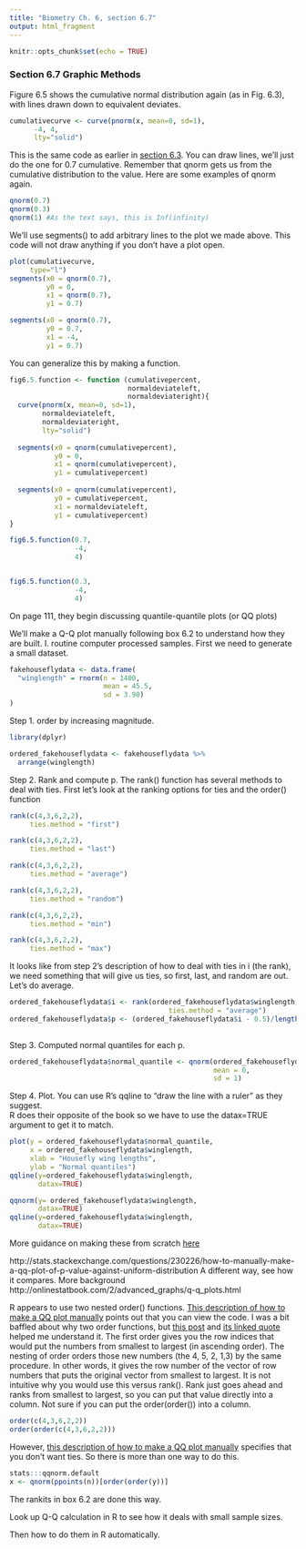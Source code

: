 ```yaml
---
title: "Biometry Ch. 6, section 6.7"
output: html_fragment
---
```


```r
knitr::opts_chunk$set(echo = TRUE)
```

<h3>Section 6.7 Graphic Methods</h3>

Figure 6.5 shows the cumulative normal distribution again (as in Fig. 6.3), with lines drawn down to equivalent deviates.
```r
cumulativecurve <- curve(pnorm(x, mean=0, sd=1),
      -4, 4,
      lty="solid")
```

This is the same code as earlier in [section 6.3](LINK HERE).
You can draw lines, we'll just do the one for 0.7 cumulative.
Remember that qnorm gets us from the cumulative distribution to the value.
Here are some examples of qnorm again.
```r
qnorm(0.7)
qnorm(0.3)
qnorm(1) #As the text says, this is Inf(infinity)
```
We'll use segments() to add arbitrary lines to the plot we made above.
This code will not draw anything if you don't have a plot open.

```r
plot(cumulativecurve,
     type="l")
segments(x0 = qnorm(0.7),
         y0 = 0,
         x1 = qnorm(0.7),
         y1 = 0.7)

segments(x0 = qnorm(0.7),
         y0 = 0.7,
         x1 = -4,
         y1 = 0.7)
```

You can generalize this by making a function.

```r
fig6.5.function <- function (cumulativepercent,
                             normaldeviateleft,
                             normaldeviateright){
  curve(pnorm(x, mean=0, sd=1),
        normaldeviateleft,
        normaldeviateright,
        lty="solid")
  
  segments(x0 = qnorm(cumulativepercent),
           y0 = 0,
           x1 = qnorm(cumulativepercent),
           y1 = cumulativepercent)
  
  segments(x0 = qnorm(cumulativepercent),
           y0 = cumulativepercent,
           x1 = normaldeviateleft,
           y1 = cumulativepercent)
}

fig6.5.function(0.7,
                -4,
                4)


fig6.5.function(0.3,
                -4,
                4)

```

On page 111, they begin discussing quantile-quantile plots (or QQ plots)

We'll make a Q-Q plot manually following box 6.2 to understand how they are built.
I. routine computer processed samples.
First we need to generate a small dataset.
```r
fakehouseflydata <- data.frame(
  "winglength" = rnorm(n = 1400,
                       mean = 45.5,
                       sd = 3.90)
)
```
Step 1.  order by increasing magnitude.

```r
library(dplyr)
```
```r
ordered_fakehouseflydata <- fakehouseflydata %>%
  arrange(winglength)
```

Step 2. Rank and compute p.
The rank() function has several methods to deal with ties.
First let's look at the ranking options for ties and the order() function

```r
rank(c(4,3,6,2,2),
     ties.method = "first")

rank(c(4,3,6,2,2),
     ties.method = "last")

rank(c(4,3,6,2,2),
     ties.method = "average")

rank(c(4,3,6,2,2),
     ties.method = "random")

rank(c(4,3,6,2,2),
     ties.method = "min")

rank(c(4,3,6,2,2),
     ties.method = "max")
```
It looks like from step 2's description of how to deal with ties in i (the rank), we need something that will give us ties,
so first, last, and random are out.
Let's do average.

```r
ordered_fakehouseflydata$i <- rank(ordered_fakehouseflydata$winglength,
                                       ties.method = "average")
ordered_fakehouseflydata$p <- (ordered_fakehouseflydata$i - 0.5)/length(ordered_fakehouseflydata$winglength)
                                       
```



Step 3. Computed normal quantiles for each p.
```r
ordered_fakehouseflydata$normal_quantile <- qnorm(ordered_fakehouseflydata$p,
                                                  mean = 0, 
                                                  sd = 1)
```

Step 4. Plot.
You can use R's qqline to "draw the line with a ruler" as they suggest.  
R does their opposite of the book so we have to use the datax=TRUE argument to get it to match.
```r
plot(y = ordered_fakehouseflydata$normal_quantile,
     x = ordered_fakehouseflydata$winglength,
     xlab = "Housefly wing lengths",
     ylab = "Normal quantiles")
qqline(y=ordered_fakehouseflydata$winglength,
       datax=TRUE)

qqnorm(y= ordered_fakehouseflydata$winglength,
       datax=TRUE)
qqline(y=ordered_fakehouseflydata$winglength,
       datax=TRUE)
```

More guidance on making these from scratch [here](https://rpubs.com/markheckmann/45771)

http://stats.stackexchange.com/questions/230226/how-to-manually-make-a-qq-plot-of-p-value-against-uniform-distribution
A different way, see how it compares.
More background http://onlinestatbook.com/2/advanced_graphs/q-q_plots.html


R appears to use two nested order() functions.  [This description of how to make a QQ plot manually](https://rpubs.com/markheckmann/45771) points out that you can view the code.
I was a bit baffled about why two order functions, but [this post](http://stackoverflow.com/questions/2315601/understanding-the-order-function) and [its linked quote](https://stat.ethz.ch/pipermail/r-help/2001-November/016802.html) helped me understand it. 
The first order gives you the row indices that would put the numbers from smallest to largest (in ascending order).
The nesting of order orders those new numbers (the 4, 5, 2, 1,3) by the same procedure.
In other words, it gives the row number of the vector of row numbers that puts the original vector from smallest to largest.
It is not intuitive why you would use this versus rank().  Rank just goes ahead and ranks from smallest to largest,
so you can put that value directly into a column.
Not sure if you can put the order(order()) into a column.

```r
order(c(4,3,6,2,2))
order(order(c(4,3,6,2,2)))
```


However, [this description of how to make a QQ plot manually](https://rpubs.com/markheckmann/45771) specifies that you don't want ties.  So there is more than one way to do this.


```r
stats:::qqnorm.default
x <- qnorm(ppoints(n))[order(order(y))]
```

The rankits in box 6.2 are done this way.

 Look up Q-Q calculation in R to see how it deals with small sample sizes.
 
Then how to do them in R automatically.
 
